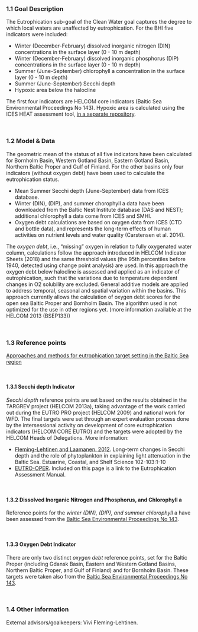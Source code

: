 ### 1.1 Goal Description {-}

The Eutrophication sub-goal of the Clean Water goal captures the degree to which local waters are unaffected by eutrophication. For the BHI five indicators were included: 

-	Winter (December-February) dissolved inorganic nitrogen (DIN) concentrations in the surface layer (0 - 10 m depth) 
-	Winter (December-February) dissolved inorganic phosphorus (DIP) concentrations in the surface layer (0 - 10 m depth) 
-	Summer (June-September) chlorophyll a concentration in the surface layer (0 - 10 m depth)  
-	Summer (June-September) Secchi depth  
-	Hypoxic area below the halocline  

The first four indicators are HELCOM core indicators (Baltic Sea Environmental Proceedings No 143). Hypoxic area is calculated using the ICES HEAT assessment tool, [in a separate repository](https://github.com/OHI-Baltic/HEAT). 

<br/>

### 1.2 Model & Data {-}

The geometric mean of the status of all five indicators have been calculated for Bornholm Basin, Western Gotland Basin, Eastern Gotland Basin, Northern Baltic Proper and Gulf of Finland. For the other basins only four indicators (without oxygen debt) have been used to calculate the eutrophication status.

-	Mean Summer Secchi depth (June-September) data from ICES database.
-	Winter (DIN), (DIP), and summer chorophyll a data have been downloaded from the Baltic Nest Institute database (DAS and NEST); additional chlorophyll a data come from ICES and SMHI.
-	Oxygen debt calculations are based on oxygen data from ICES (CTD and bottle data), and represents the long-term effects of human activities on nutrient levels and water quality (Carstensen et al. 2014). 

The _oxygen debt_, i.e., "missing" oxygen in relation to fully oxygenated water column, calculations follow the approach introduced in HELCOM Indicator Sheets (2018) and the same threshold values (the 95th percentiles before 1940, detected using change point analysis) are used. In this approach the oxygen debt below halocline is assessed and applied as an indicator of eutrophication, such that the variations due to temperature dependent changes in O2 solubility are excluded. General additive models are applied to address temporal, seasonal and spatial variation within the basins. This approach currently allows the calculation of oxygen debt scores for the open sea Baltic Proper and Bornholm Basin. The algorithm used is not optimized for the use in other regions yet. (more information available at the HELCOM 2013 (BSEP133))

<br/>

### 1.3 Reference points {-}

[Approaches and methods for eutrophication target setting in the Baltic Sea region](https://helcom.fi/media/documents/Eutorophication-targets_BSEP133.pdf)

<br/>

#### 1.3.1 Secchi depth Indicator {-}

_Secchi depth_ reference points are set based on the results obtained in the TARGREV project (HELCOM 2013a), taking advantage of the work carried out during the EUTRO PRO project (HELCOM 2009) and national work for WFD. The final targets were set through an expert evaluation process done by the intersessional activity on development of core eutrophication indicators (HELCOM CORE EUTRO) and the targets were adopted by the HELCOM Heads of Delegations. More information: 

-	[Fleming-Lehtinen and Laamanen. 2012](https://doi.org/10.1016/j.ecss.2012.02.015). Long-term changes in Secchi depth and the role of phytoplankton in explaining light attenuation in the Baltic Sea. Estuarine, Coastal, and Shelf Science 102-103:1-10
-	[EUTRO-OPER](https://helcom.fi/helcom-at-work/projects/eutro-oper/). Included on this page is a link to the Eutrophication Assessment Manual.

<br/>

#### 1.3.2 Dissolved Inorganic Nitrogen and Phosphorus, and Chlorophyll a {-}

Reference points for the _winter (DIN), (DIP), and summer chlorophyll_ a have been assessed from the [Baltic Sea Environmental Proceedings No 143](https://www.helcom.fi/wp-content/uploads/2019/08/BSEP143.pdf9).

<br/>

#### 1.3.3 Oxygen Debt Indicator {-}

There are only two distinct _oxygen debt_ reference points, set for the Baltic Proper (including Gdansk Basin, Eastern and Western Gotland Basins, Northern Baltic Proper, and Gulf of Finland) and for Bornholm Basin. These targets were taken also from the [Baltic Sea Environmental Proceedings No 143](https://www.helcom.fi/wp-content/uploads/2019/08/BSEP143.pdf9).

<br/>

### 1.4 Other information {-}

External advisors/goalkeepers: Vivi Fleming-Lehtinen.

<br/>

